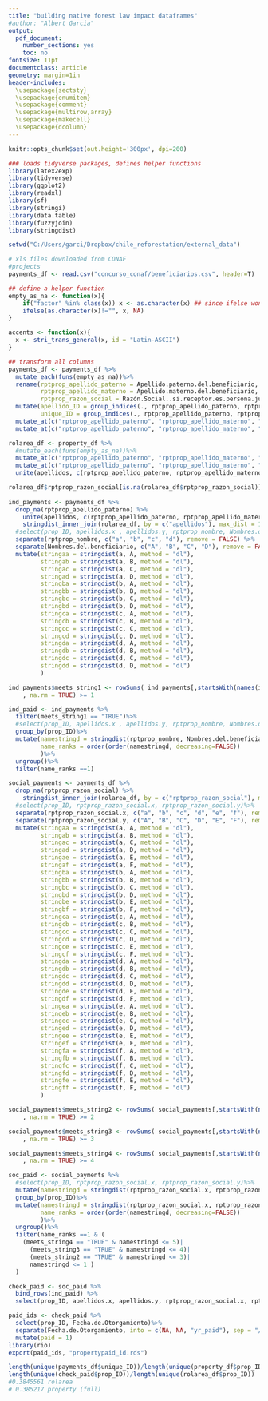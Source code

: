 ```yaml
---
title: "building native forest law impact dataframes"
#author: "Albert Garcia"
output:
  pdf_document:
    number_sections: yes
    toc: no
fontsize: 11pt    
documentclass: article
geometry: margin=1in
header-includes: 
  \usepackage{sectsty}
  \usepackage{enumitem}
  \usepackage{comment}
  \usepackage{multirow,array}
  \usepackage{makecell}
  \usepackage{dcolumn}
---
```


```r
knitr::opts_chunk$set(out.height='300px', dpi=200)

### loads tidyverse packages, defines helper functions
library(latex2exp)
library(tidyverse)
library(ggplot2)
library(readxl)
library(sf)
library(stringi)
library(data.table)
library(fuzzyjoin)
library(stringdist)

```

```r
setwd("C:/Users/garci/Dropbox/chile_reforestation/external_data")

# xls files downloaded from CONAF
#projects
payments_df <- read.csv("concurso_conaf/beneficiarios.csv", header=T)

## define a helper function
empty_as_na <- function(x){
    if("factor" %in% class(x)) x <- as.character(x) ## since ifelse wont work with factors
    ifelse(as.character(x)!="", x, NA)
}

accents <- function(x){
  x <- stri_trans_general(x, id = "Latin-ASCII")
}

## transform all columns
payments_df <- payments_df %>% 
  mutate_each(funs(empty_as_na))%>%
  rename(rptprop_apellido_paterno = Apellido.paterno.del.beneficiario,
         rptprop_apellido_materno = Apellido.materno.del.beneficiario,
         rptprop_razon_social = Razón.Social..si.receptor.es.persona.jurídica)%>%
  mutate(apellido_ID = group_indices(., rptprop_apellido_paterno, rptprop_apellido_materno),
         unique_ID = group_indices(., rptprop_apellido_paterno, rptprop_apellido_materno, Nombres.del.beneficiario))%>%
  mutate_at(c("rptprop_apellido_paterno", "rptprop_apellido_materno", "rptprop_razon_social", "Nombres.del.beneficiario"), accents)%>%
  mutate_at(c("rptprop_apellido_paterno", "rptprop_apellido_materno", "rptprop_razon_social", "Nombres.del.beneficiario"), tolower)

rolarea_df <- property_df %>%
  #mutate_each(funs(empty_as_na))%>%
  mutate_at(c("rptprop_apellido_paterno", "rptprop_apellido_materno", "rptprop_razon_social", "rptprop_nombre"), accents)%>%
  mutate_at(c("rptprop_apellido_paterno", "rptprop_apellido_materno", "rptprop_razon_social", "rptprop_nombre"), tolower)%>%
  unite(apellidos, c(rptprop_apellido_paterno, rptprop_apellido_materno), sep = " ", remove = FALSE)

rolarea_df$rptprop_razon_social[is.na(rolarea_df$rptprop_razon_social)] <- "empty_string"
  
ind_payments <- payments_df %>%
  drop_na(rptprop_apellido_paterno) %>%
    unite(apellidos, c(rptprop_apellido_paterno, rptprop_apellido_materno), sep = " ", remove = FALSE)%>%
    stringdist_inner_join(rolarea_df, by = c("apellidos"), max_dist = 1)%>%
  #select(prop_ID, apellidos.x , apellidos.y, rptprop_nombre, Nombres.del.beneficiario)%>%
  separate(rptprop_nombre, c("a", "b", "c", "d"), remove = FALSE) %>%
  separate(Nombres.del.beneficiario, c("A", "B", "C", "D"), remove = FALSE) %>%
  mutate(stringaa = stringdist(a, A, method = "dl"), 
         stringab = stringdist(a, B, method = "dl"),
         stringac = stringdist(a, C, method = "dl"),
         stringad = stringdist(a, D, method = "dl"),
         stringba = stringdist(b, A, method = "dl"),
         stringbb = stringdist(b, B, method = "dl"),
         stringbc = stringdist(b, C, method = "dl"),
         stringbd = stringdist(b, D, method = "dl"),
         stringca = stringdist(c, A, method = "dl"),
         stringcb = stringdist(c, B, method = "dl"),
         stringcc = stringdist(c, C, method = "dl"),
         stringcd = stringdist(c, D, method = "dl"),
         stringda = stringdist(d, A, method = "dl"),
         stringdb = stringdist(d, B, method = "dl"),
         stringdc = stringdist(d, C, method = "dl"),
         stringdd = stringdist(d, D, method = "dl")
         )

ind_payments$meets_string1 <- rowSums( ind_payments[,startsWith(names(ind_payments),"string")] <= 1
    , na.rm = TRUE) >= 1

ind_paid <- ind_payments %>%
  filter(meets_string1 == "TRUE")%>%
  #select(prop_ID, apellidos.x , apellidos.y, rptprop_nombre, Nombres.del.beneficiario)%>%
  group_by(prop_ID)%>%
  mutate(namestringd = stringdist(rptprop_nombre, Nombres.del.beneficiario, method = "dl"),
         name_ranks = order(order(namestringd, decreasing=FALSE))
         )%>%
  ungroup()%>%
  filter(name_ranks ==1)

social_payments <- payments_df %>%
  drop_na(rptprop_razon_social) %>%
    stringdist_inner_join(rolarea_df, by = c("rptprop_razon_social"), max_dist = 20)%>%
  #select(prop_ID, rptprop_razon_social.x, rptprop_razon_social.y)%>%
  separate(rptprop_razon_social.x, c("a", "b", "c", "d", "e", "f"), remove = FALSE) %>%
  separate(rptprop_razon_social.y, c("A", "B", "C", "D", "E", "F"), remove = FALSE) %>%
  mutate(stringaa = stringdist(a, A, method = "dl"), 
         stringab = stringdist(a, B, method = "dl"),
         stringac = stringdist(a, C, method = "dl"),
         stringad = stringdist(a, D, method = "dl"),
         stringae = stringdist(a, E, method = "dl"),
         stringaf = stringdist(a, F, method = "dl"),
         stringba = stringdist(b, A, method = "dl"),
         stringbb = stringdist(b, B, method = "dl"),
         stringbc = stringdist(b, C, method = "dl"),
         stringbd = stringdist(b, D, method = "dl"),
         stringbe = stringdist(b, E, method = "dl"),
         stringbf = stringdist(b, F, method = "dl"),
         stringca = stringdist(c, A, method = "dl"),
         stringcb = stringdist(c, B, method = "dl"),
         stringcc = stringdist(c, C, method = "dl"),
         stringcd = stringdist(c, D, method = "dl"),
         stringce = stringdist(c, E, method = "dl"),
         stringcf = stringdist(c, F, method = "dl"),
         stringda = stringdist(d, A, method = "dl"),
         stringdb = stringdist(d, B, method = "dl"),
         stringdc = stringdist(d, C, method = "dl"),
         stringdd = stringdist(d, D, method = "dl"),
         stringde = stringdist(d, E, method = "dl"),
         stringdf = stringdist(d, F, method = "dl"),
         stringea = stringdist(e, A, method = "dl"), 
         stringeb = stringdist(e, B, method = "dl"),
         stringec = stringdist(e, C, method = "dl"),
         stringed = stringdist(e, D, method = "dl"),
         stringee = stringdist(e, E, method = "dl"),
         stringef = stringdist(e, F, method = "dl"),
         stringfa = stringdist(f, A, method = "dl"), 
         stringfb = stringdist(f, B, method = "dl"),
         stringfc = stringdist(f, C, method = "dl"),
         stringfd = stringdist(f, D, method = "dl"),
         stringfe = stringdist(f, E, method = "dl"),
         stringff = stringdist(f, F, method = "dl")
         )

social_payments$meets_string2 <- rowSums( social_payments[,startsWith(names(social_payments),"string")] == 0
    , na.rm = TRUE) >= 2

social_payments$meets_string3 <- rowSums( social_payments[,startsWith(names(social_payments),"string")] <= 1
    , na.rm = TRUE) >= 3

social_payments$meets_string4 <- rowSums( social_payments[,startsWith(names(social_payments),"string")] <= 1
    , na.rm = TRUE) >= 4

soc_paid <- social_payments %>%
  #select(prop_ID, rptprop_razon_social.x, rptprop_razon_social.y)%>%
  mutate(namestringd = stringdist(rptprop_razon_social.x, rptprop_razon_social.y))%>%
  group_by(prop_ID)%>%
  mutate(namestringd = stringdist(rptprop_razon_social.x, rptprop_razon_social.y, method = "dl"),
         name_ranks = order(order(namestringd, decreasing=FALSE))
         )%>%
  ungroup()%>%
  filter(name_ranks ==1 & (
    (meets_string4 == "TRUE" & namestringd <= 5)|
      (meets_string3 == "TRUE" & namestringd <= 4)|
      (meets_string2 == "TRUE" & namestringd <= 3)|
      namestringd <= 1 )
  )

check_paid <- soc_paid %>%
  bind_rows(ind_paid) %>%
  select(prop_ID, apellidos.x, apellidos.y, rptprop_razon_social.x, rptprop_razon_social.y, rptprop_nombre, Nombres.del.beneficiario, rptpro_ano, name_ranks, Acto.por.el.cual.se.otorgó, Fecha.de.Otorgamiento, namestringd, meets_string1, meets_string2, meets_string3, meets_string4)

paid_ids <- check_paid %>%
  select(prop_ID, Fecha.de.Otorgamiento)%>%
  separate(Fecha.de.Otorgamiento, into = c(NA, NA, "yr_paid"), sep = "/", remove = TRUE)%>%
  mutate(paid = 1)
library(rio)
export(paid_ids, "propertypaid_id.rds")

length(unique(payments_df$unique_ID))/length(unique(property_df$prop_ID))#0.4496585
length(unique(check_paid$prop_ID))/length(unique(rolarea_df$prop_ID))
#0.3845561 rolarea
# 0.385217 property (full)
  
```

